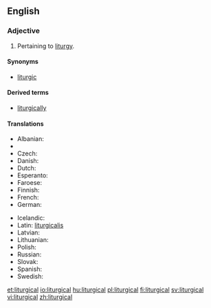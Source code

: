 ==English==

===Adjective===
{{head|en|adjective}}

# Pertaining to [[liturgy]].

====Synonyms====
* [[liturgic]]

====Derived terms====
* [[liturgically]]

====Translations====
{{trans-top|Pertaining to liturgy}}
* Albanian: {{t|sq|liturgjik}}
* {{trreq|Armenian}}
* Czech: {{t|cs|liturgický}}
* Danish: {{t|da|liturgisk}}
* Dutch: {{t-|nl|liturgisch}}
* Esperanto: {{t|eo|liturgia}}
* Faroese: {{t|fo|liturgiskur}}
* Finnish: {{t+|fi|liturginen}}
* French: {{t+|fr|liturgique}}
* German: {{t+|de|liturgisch}}
{{trans-mid}}
* Icelandic: {{t|is|litúrgískur}}
* Latin: [[liturgicalis]]
* Latvian: {{t|lv|liturģisks}}
* Lithuanian: {{t|lt|liturginis}}
* Polish: {{t|pl|liturgiczny}}
* Russian: {{t|ru|литургический|sc=Cyrl|tr=liturgíčeskij|alt=литурги́ческий}}
* Slovak: {{t|sk|liturgický}}
* Spanish: {{t|es|litúrgico}}
* Swedish: {{t|sv|liturgisk}}
{{trans-bottom}}

[[et:liturgical]]
[[io:liturgical]]
[[hu:liturgical]]
[[pl:liturgical]]
[[fi:liturgical]]
[[sv:liturgical]]
[[vi:liturgical]]
[[zh:liturgical]]